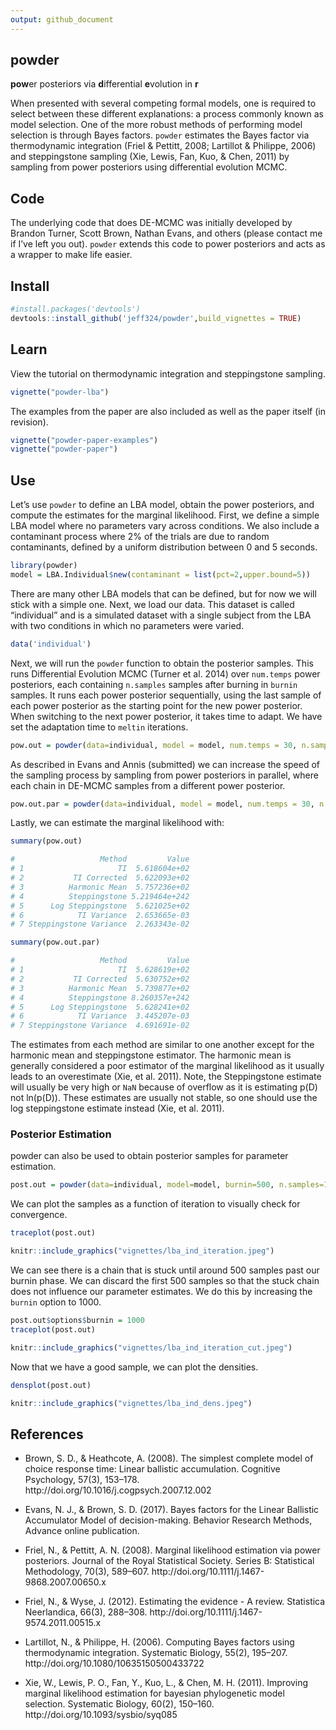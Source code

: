```yaml
---
output: github_document
---
```


<!-- README.md is generated from README.Rmd. Please edit that file -->

## powder
**pow**er posteriors via **d**ifferential **e**volution in **r**

When presented with several competing formal models, one is required to select between these different explanations: a process commonly known as model selection. One of the more robust methods of performing model selection is through Bayes factors. `powder` estimates the Bayes factor via thermodynamic integration (Friel & Pettitt, 2008; Lartillot & Philippe, 2006) and steppingstone sampling (Xie, Lewis, Fan, Kuo, & Chen, 2011) by sampling from power posteriors using differential evolution MCMC. 

## Code
The underlying code that does DE-MCMC was initially developed by Brandon Turner, Scott Brown, Nathan Evans, and others (please contact me if I've left you out). `powder` extends this code to power posteriors and acts as a wrapper to make life easier.

## Install
```r
#install.packages('devtools')
devtools::install_github('jeff324/powder',build_vignettes = TRUE)
```

## Learn
View the tutorial on thermodynamic integration and steppingstone sampling.

```r
vignette("powder-lba")
```

The examples from the paper are also included as well as the paper itself (in revision).
```r
vignette("powder-paper-examples")
vignette("powder-paper")
```

## Use
Let's use `powder` to define an LBA model, obtain the power posteriors, and compute the estimates for the marginal likelihood. First, we define a simple LBA model where no parameters vary across conditions. We also include a contaminant process where 2% of the trials are due to random contaminants, defined by a uniform distribution between 0 and 5 seconds.

```r
library(powder)
model = LBA.Individual$new(contaminant = list(pct=2,upper.bound=5))
```

There are many other LBA models that can be defined, but for now we will stick with a simple one. Next, we load our data. This dataset is called "individual" and is a simulated dataset with a single subject from the LBA with two conditions in which no parameters were varied.

```r
data('individual')
```

Next, we will run the `powder` function to obtain the posterior samples. This runs Differential Evolution MCMC (Turner et al. 2014) over `num.temps` power posteriors, each containing `n.samples` samples after burning in `burnin` samples. It runs each power posterior sequentially, using the last sample of each power posterior as the starting point for the new power posterior. When switching to the next power posterior, it takes time to adapt. We have set the adaptation time to `meltin` iterations.

```r
pow.out = powder(data=individual, model = model, num.temps = 30, n.samples = 100, burnin=200, meltin = 50)
```

As described in Evans and Annis (submitted) we can increase the speed of the sampling process by sampling from power posteriors in parallel, where each chain in DE-MCMC samples from a different power posterior.

```r
pow.out.par = powder(data=individual, model = model, num.temps = 30, n.samples = 800, burnin=200, method='parallel')
```

Lastly, we can estimate the marginal likelihood with:

```r
summary(pow.out)

#                   Method         Value
# 1                     TI  5.618604e+02
# 2           TI Corrected  5.622093e+02
# 3          Harmonic Mean  5.757236e+02
# 4          Steppingstone 5.219464e+242
# 5      Log Steppingstone  5.621025e+02
# 6            TI Variance  2.653665e-03
# 7 Steppingstone Variance  2.263343e-02

summary(pow.out.par)

#                   Method         Value
# 1                     TI  5.628619e+02
# 2           TI Corrected  5.630752e+02
# 3          Harmonic Mean  5.739877e+02
# 4          Steppingstone 8.260357e+242
# 5      Log Steppingstone  5.628241e+02
# 6            TI Variance  3.445207e-03
# 7 Steppingstone Variance  4.691691e-02
```

The estimates from each method are similar to one another except for the harmonic mean and steppingstone estimator. The harmonic mean is generally considered a poor estimator of the marginal likelihood as it usually leads to an overestimate (Xie, et al. 2011). Note, the Steppingstone estimate will usually be very high or `NaN` because of overflow as it is estimating p(D) not ln(p(D)). These estimates are usually not stable, so one should use the log steppingstone estimate instead (Xie, et al. 2011).

### Posterior Estimation
powder can also be used to obtain posterior samples for parameter estimation.

```r
post.out = powder(data=individual, model=model, burnin=500, n.samples=1000, method='posterior')
```

We can plot the samples as a function of iteration to visually check for convergence.
```r
traceplot(post.out)
```

```r
knitr::include_graphics("vignettes/lba_ind_iteration.jpeg")
```

We can see there is a chain that is stuck until around 500 samples past our burnin phase. We can discard the first 500 samples so that the stuck chain does not influence our parameter estimates. We do this by increasing the `burnin` option to 1000.

```r
post.out$options$burnin = 1000
traceplot(post.out)
```

```r
knitr::include_graphics("vignettes/lba_ind_iteration_cut.jpeg")
```

Now that we have a good sample, we can plot the densities.

```r
densplot(post.out)
```

```r
knitr::include_graphics("vignettes/lba_ind_dens.jpeg")
```

## References

* Brown, S. D., & Heathcote, A. (2008). The simplest complete model of choice response time: Linear ballistic accumulation. Cognitive Psychology, 57(3), 153–178. http://doi.org/10.1016/j.cogpsych.2007.12.002

* Evans, N. J., & Brown, S. D. (2017). Bayes factors for the Linear Ballistic Accumulator Model of decision-making. Behavior Research Methods, Advance online publication.

* Friel, N., & Pettitt, A. N. (2008). Marginal likelihood estimation via power posteriors. Journal of the Royal Statistical Society. Series B: Statistical Methodology, 70(3), 589–607. 
http://doi.org/10.1111/j.1467-9868.2007.00650.x

* Friel, N., & Wyse, J. (2012). Estimating the evidence - A review. Statistica Neerlandica, 66(3), 288–308. http://doi.org/10.1111/j.1467-9574.2011.00515.x

* Lartillot, N., & Philippe, H. (2006). Computing Bayes factors using thermodynamic integration. Systematic Biology, 55(2), 195–207. http://doi.org/10.1080/10635150500433722

* Xie, W., Lewis, P. O., Fan, Y., Kuo, L., & Chen, M. H. (2011). Improving marginal likelihood estimation for bayesian phylogenetic model selection. Systematic Biology, 60(2), 150–160. http://doi.org/10.1093/sysbio/syq085


